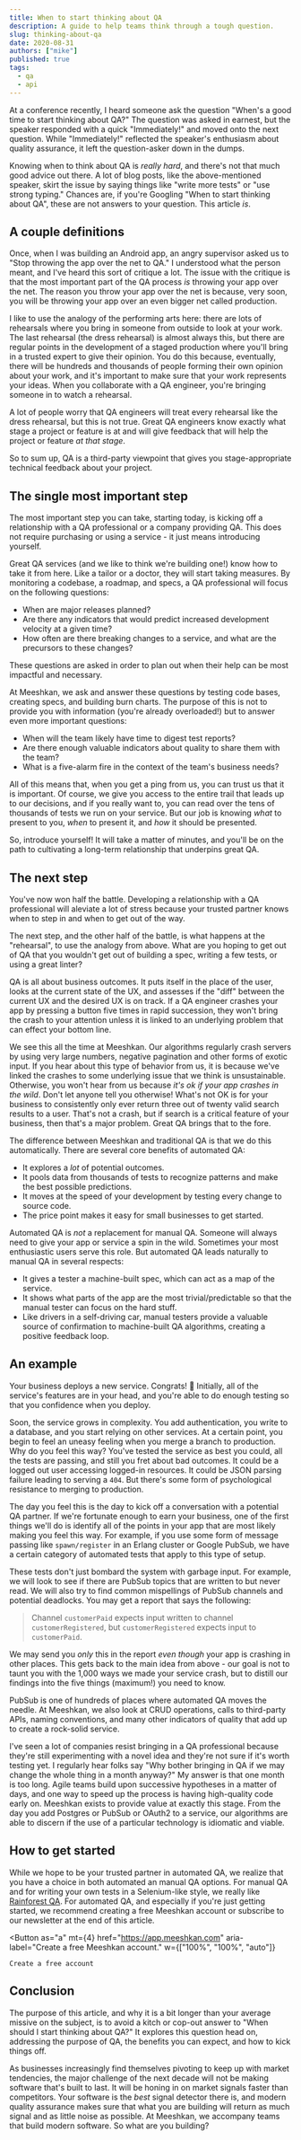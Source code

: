 ```yaml
---
title: When to start thinking about QA
description: A guide to help teams think through a tough question.
slug: thinking-about-qa
date: 2020-08-31
authors: ["mike"]
published: true
tags:
  - qa
  - api
---
```



At a conference recently, I heard someone ask the question "When's a good time to start thinking about QA?" The question was asked in earnest, but the speaker responded with a quick "Immediately!" and moved onto the next question. While "Immediately!" reflected the speaker's enthusiasm about quality assurance, it left the question-asker down in the dumps.

Knowing when to think about QA is _really hard_, and there's not that much good advice out there. A lot of blog posts, like the above-mentioned speaker, skirt the issue by saying things like "write more tests" or "use strong typing." Chances are, if you're Googling "When to start thinking about QA", these are not answers to your question. This article _is_.

## A couple definitions

Once, when I was building an Android app, an angry supervisor asked us to "Stop throwing the app over the net to QA." I understood what the person meant, and I've heard this sort of critique a lot. The issue with the critique is that the most important part of the QA process _is_ throwing your app over the net. The reason you throw your app over the net is because, very soon, you will be throwing your app over an even bigger net called production.

I like to use the analogy of the performing arts here: there are lots of rehearsals where you bring in someone from outside to look at your work. The last rehearsal (the dress rehearsal) is almost always this, but there are regular points in the development of a staged production where you'll bring in a trusted expert to give their opinion. You do this because, eventually, there will be hundreds and thousands of people forming their own opinion about your work, and it's important to make sure that your work represents your ideas. When you collaborate with a QA engineer, you're bringing someone in to watch a rehearsal.

A lot of people worry that QA engineers will treat every rehearsal like the dress rehearsal, but this is not true. Great QA engineers know exactly what stage a project or feature is at and will give feedback that will help the project or feature _at that stage_.

So to sum up, QA is a third-party viewpoint that gives you stage-appropriate technical feedback about your project.

## The single most important step

The most important step you can take, starting today, is kicking off a relationship with a QA professional or a company providing QA. This does not require purchasing or using a service - it just means introducing yourself.

Great QA services (and we like to think we're building one!) know how to take it from here. Like a tailor or a doctor, they will start taking measures. By monitoring a codebase, a roadmap, and specs, a QA professional will focus on the following questions:

- When are major releases planned?
- Are there any indicators that would predict increased development velocity at a given time?
- How often are there breaking changes to a service, and what are the precursors to these changes?

These questions are asked in order to plan out when their help can be most impactful and necessary.

At Meeshkan, we ask and answer these questions by testing code bases, creating specs, and building burn charts. The purpose of this is not to provide you with information (you're already overloaded!) but to answer even more important questions:

- When will the team likely have time to digest test reports?
- Are there enough valuable indicators about quality to share them with the team?
- What is a five-alarm fire in the context of the team's business needs?

All of this means that, when you get a ping from us, you can trust us that it is important. Of course, we give you access to the entire trail that leads up to our decisions, and if you really want to, you can read over the tens of thousands of tests we run on your service. But our job is knowing _what_ to present to you, _when_ to present it, and _how_ it should be presented.

So, introduce yourself! It will take a matter of minutes, and you'll be on the path to cultivating a long-term relationship that underpins great QA.

## The next step

You've now won half the battle. Developing a relationship with a QA professional will aleviate a lot of stress because your trusted partner knows when to step in and when to get out of the way.

The next step, and the other half of the battle, is what happens at the "rehearsal", to use the analogy from above. What are you hoping to get out of QA that you wouldn't get out of building a spec, writing a few tests, or using a great linter?

QA is all about business outcomes. It puts itself in the place of the user, looks at the current state of the UX, and assesses if the "diff" between the current UX and the desired UX is on track. If a QA engineer crashes your app by pressing a button five times in rapid succession, they won't bring the crash to your attention unless it is linked to an underlying problem that can effect your bottom line.

We see this all the time at Meeshkan. Our algorithms regularly crash servers by using very large numbers, negative pagination and other forms of exotic input. If you hear about this type of behavior from us, it is because we've linked the crashes to some underlying issue that we think is unsustainable. Otherwise, you won't hear from us because _it's ok if your app crashes in the wild_. Don't let anyone tell you otherwise! What's not OK is for your business to consistently only ever return three out of twenty valid search results to a user. That's not a crash, but if search is a critical feature of your business, then that's a major problem. Great QA brings that to the fore.

The difference between Meeshkan and traditional QA is that we do this automatically. There are several core benefits of automated QA:

- It explores a _lot_ of potential outcomes.
- It pools data from thousands of tests to recognize patterns and make the best possible predictions.
- It moves at the speed of your development by testing every change to source code.
- The price point makes it easy for small businesses to get started.

Automated QA is _not_ a replacement for manual QA. Someone will always need to give your app or service a spin in the wild. Sometimes your most enthusiastic users serve this role. But automated QA leads naturally to manual QA in several respects:

- It gives a tester a machine-built spec, which can act as a map of the service.
- It shows what parts of the app are the most trivial/predictable so that the manual tester can focus on the hard stuff.
- Like drivers in a self-driving car, manual testers provide a valuable source of confirmation to machine-built QA algorithms, creating a positive feedback loop.

## An example

Your business deploys a new service. Congrats! 🎊 Initially, all of the service's features are in your head, and you're able to do enough testing so that you confidence when you deploy.

Soon, the service grows in complexity. You add authentication, you write to a database, and you start relying on other services. At a certain point, you begin to feel an uneasy feeling when you merge a branch to production. Why do you feel this way? You've tested the service as best you could, all the tests are passing, and still you fret about bad outcomes. It could be a logged out user accessing logged-in resources. It could be JSON parsing failure leading to serving a `404`. But there's some form of psychological resistance to merging to production.

The day you feel this is the day to kick off a conversation with a potential QA partner. If we're fortunate enough to earn your business, one of the first things we'll do is identify all of the points in your app that are most likely making you feel this way. For example, if you use some form of message passing like `spawn/register` in an Erlang cluster or Google PubSub, we have a certain category of automated tests that apply to this type of setup.

These tests don't just bombard the system with garbage input. For example, we will look to see if there are PubSub topics that are written to but never read. We will also try to find common mispellings of PubSub channels and potential deadlocks. You may get a report that says the following:

> Channel `customerPaid` expects input written to channel `customerRegistered`, but `customerRegistered` expects input to `customerPaid`.

We may send you _only_ this in the report _even though_ your app is crashing in other places. This gets back to the main idea from above - our goal is not to taunt you with the 1,000 ways we made your service crash, but to distill our findings into the five things (maximum!) you need to know.

PubSub is one of hundreds of places where automated QA moves the needle. At Meeshkan, we also look at CRUD operations, calls to third-party APIs, naming conventions, and many other indicators of quality that add up to create a rock-solid service.

I've seen a lot of companies resist bringing in a QA professional because they're still experimenting with a novel idea and they're not sure if it's worth testing yet. I regularly hear folks say "Why bother bringing in QA if we may change the whole thing in a month anyway?" My answer is that one month is too long. Agile teams build upon successive hypotheses in a matter of days, and one way to speed up the process is having high-quality code early on. Meeshkan exists to provide value at exactly this stage. From the day you add Postgres or PubSub or OAuth2 to a service, our algorithms are able to discern if the use of a particular technology is idiomatic and viable.

## How to get started

While we hope to be your trusted partner in automated QA, we realize that you have a choice in both automated an manual QA options. For manual QA and for writing your own tests in a Selenium-like style, we really like [Rainforest QA](https://www.rainforestqa.com/). For automated QA, and especially if you're just getting started, we recommend creating a free Meeshkan account or subscribe to our newsletter at the end of this article.

<Button
	as="a"
	mt={4}
	href="https://app.meeshkan.com"
	aria-label="Create a free Meeshkan account."
	w={["100%", "100%", "auto"]}
>
	Create a free account
</Button>

## Conclusion

The purpose of this article, and why it is a bit longer than your average missive on the subject, is to avoid a kitch or cop-out answer to "When should I start thinking about QA?" It explores this question head on, addressing the purpose of QA, the benefits you can expect, and how to kick things off.

As businesses increasingly find themselves pivoting to keep up with market tendencies, the major challenge of the next decade will not be making software that's built to last. It will be honing in on market signals faster than competitors. Your software is the _best_ signal detector there is, and modern quality assurance makes sure that what you are building will return as much signal and as little noise as possible. At Meeshkan, we accompany teams that build modern software. So what are you building?
